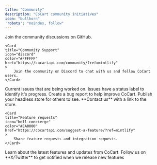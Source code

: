 ```yaml
---
title: "Community"
description: "CoCart community initiatives"
icon: "bullhorn"
'robots': "noindex, follow"
---
```


<CardGroup cols={2}>
    <Card
    title="Ask a question"
    icon="users"
    color="#12BC00"
    href="https://github.com/co-cart/co-cart/discussions"
    >
        Join the community discussions on GitHub.
    </Card>

    <Card
    title="Community Support"
    icon="discord"
    color="#FFFFFF"
    href="https://cocartapi.com/community/?ref=mintlify"
    >
        Join the community on Discord to chat with us and fellow CoCart users.
    </Card>
</CardGroup>

<CardGroup cols={2}>
    <Card
    title="View current issues"
    icon="scroll"
    color="#DF0000"
    href="https://github.com/co-cart/co-cart/issues"
    >
        Current issues that are being worked on. Issues have a status label to identify it's progress.
    </Card>
    <Card
    title="Open new issue"
    icon="bug"
    href="https://github.com/co-cart/co-cart/issues/new?template=bug_report.md"
    >
        Create a bug report to help improve CoCart.
    </Card>
</CardGroup>

<CardGroup cols={2}>
    <Card
    title="Launched"
    icon="rocket"
    color="#f91880"
    href="https://cocartapi.com/showcase/"
    >
        Publish your headless store for others to see. **Contact us** with a link to the store.
    </Card>

    <Card
    title="Feature requests"
    icon="bell-concierge"
    color="#EA8000"
    href="https://cocartapi.com/suggest-a-feature/?ref=mintlify"
    >
        Share feature requests and integration requests.
    </Card>
</CardGroup>

<CardGroup cols={2}>
    <Card
    title="Read our blog"
    icon="newspaper"
    color="#F8CA14"
    href="https://github.com/co-cart/co-cart/discussions"
    >
        Learn about the latest features and updates from CoCart.
    </Card>
    <Card
    title="Follow us on X/Twitter"
    icon="twitter"
    color="#1d9bf0"
    href="https://cocartapi.com/community/?ref=mintlify"
    >
        Follow us on **X/Twitter** to get notified when we release new features
    </Card>
</CardGroup>
